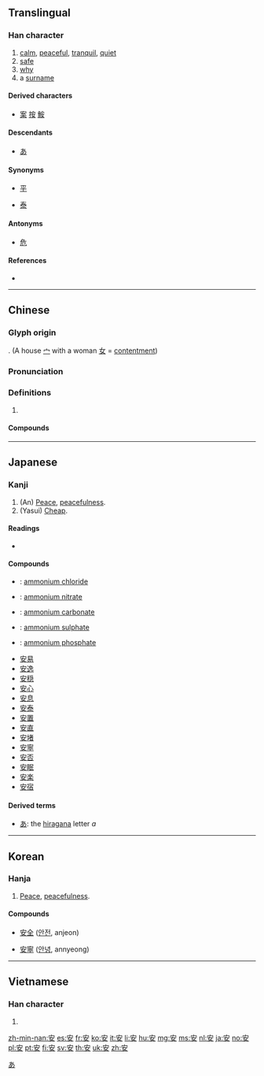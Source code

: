 ==Translingual==
{{stroke order|type=animate}}


{{character info/new}}


{{character info/new}}

===Han character===
{{Han char|rn=40|rad=宀|as=03|sn=6|four=30404|canj=JV|ids=⿱宀女}}

# [[calm]], [[peaceful]], [[tranquil]], [[quiet]]
# [[safe]]
# [[why]]
# a [[surname]]

====Derived characters====
* [[案]] [[按]] [[鮟]]

====Descendants====
* [[あ]]

====Synonyms====
* {{sense|calm}} [[平]]
* {{sense|tranquil}} [[泰]]

====Antonyms====
* {{sense|safe}} [[危]]

====References====
* {{Han ref|kx=0282.080|dkj=07072|dj=0552.050|hdz=20913.090|uh=5B89|ud=23433|bh=A677|bd=42615}}

----

==Chinese==
{{zh-forms}}

===Glyph origin===
{{Han etyl}}
{{Han compound|宀|女|ls=ic}}. (A house [[宀]] with a woman [[女]] = [[contentment]])

===Pronunciation===
{{zh-pron
|m=ān
|c=on1,ngon1
|h=pfs=ôn
|mn=an
|mc=y
|oc=y
|ma=Zh-an.ogg
|mna=Taiwanese-The_Vowel_a.ogg
|cat=a,adv,pn
}}

===Definitions===
{{zh-hanzi}}

# {{rfdef|lang=zh}}

====Compounds====

{{der5
|{{zh-l|安邦定國}}
|{{zh-l|安不上}}
|{{zh-l|安步當車}}
|{{zh-l|安插}}
|{{zh-l|安道爾}}
|{{zh-l|安德魯}}
|{{zh-l|安抵}}
|{{zh-l|安定}}
|{{zh-l|安堵}}
|{{zh-l|安頓}}
|{{zh-l|安放}}
|{{zh-l|安分}}
|{{zh-l|安分守己}}
|{{zh-l|安撫}}
|{{zh-l|安咐}}
|{{zh-l|安哥拉}}
|{{zh-l|安好}}
|{{zh-l|安家}}
|{{zh-l|安家費}}
|{{zh-l|安家立業}}
|{{zh-l|安家落戶}}
|{{zh-l|安靜}}
|{{zh-l|安居}}
|{{zh-l|安居工程}}
|{{zh-l|安居樂業}}
|{{zh-l|安康}}
|{{zh-l|安拉}}
|{{zh-l|安樂}}
|{{zh-l|安樂死}}
|{{zh-l|安樂窩}}
|{{zh-l|安樂椅}}
|{{zh-l|安理會}}
|{{zh-l|安眠}}
|{{zh-l|安眠藥}}
|{{zh-l|安民}}
|{{zh-l|安民告示}}
|{{zh-l|安那其主義}}
|{{zh-l|安寧}}
|{{zh-l|安排}}
|{{zh-l|安培}}
|{{zh-l|安培計}}
|{{zh-l|安培小時}}
|{{zh-l|安貧樂道}}
|{{zh-l|安寢}}
|{{zh-l|安全}}
|{{zh-l|安全玻璃}}
|{{zh-l|安全帶}}
|{{zh-l|安全島}}
|{{zh-l|安全燈}}
|{{zh-l|安全電壓}}
|{{zh-l|安全閥}}
|{{zh-l|安全理事會}}
|{{zh-l|安全帽}}
|{{zh-l|安全門}}
|{{zh-l|安全剃刀}}
|{{zh-l|安全係數}}
|{{zh-l|安然}}
|{{zh-l|安然無恙}}
|{{zh-l|安如磐石}}
|{{zh-l|安如泰山}}
|{{zh-l|安設}}
|{{zh-l|安身}}
|{{zh-l|安身立命}}
|{{zh-l|安神}}
|{{zh-l|安生}}
|{{zh-l|安適}}
|{{zh-l|安舒}}
|{{zh-l|安睡}}
|{{zh-l|安泰}}
|{{zh-l|安提瓜和巴布達}}
|{{zh-l|安恬}}
|{{zh-l|安土重遷}}
|{{zh-l|安妥}}
|{{zh-l|安危}}
|{{zh-l|安慰}}
|{{zh-l|安穩}}
|{{zh-l|安息}}
|{{zh-l|安息日}}
|{{zh-l|安息香}}
|{{zh-l|安息香酸}}
|{{zh-l|安閒}}
|{{zh-l|安詳}}
|{{zh-l|安享}}
|{{zh-l|安歇}}
|{{zh-l|安心}}
|{{zh-l|安心落意}}
|{{zh-l|安逸}}, {{zh-l|安佚}}
|{{zh-l|安營}}
|{{zh-l|安營扎寨}}
|{{zh-l|安於}}
|{{zh-l|安葬}}
|{{zh-l|安扎}}
|{{zh-l|安枕}}
|{{zh-l|安知}}
|{{zh-l|安之若素}}
|{{zh-l|安置}}
|{{zh-l|安裝}}
}}

----

==Japanese==

===Kanji===
{{ja-kanji|grade=3|rs=宀03安}}

# (An) [[peace|Peace]], [[peacefulness]].
# (Yasui) [[cheap|Cheap]].

====Readings====
* {{ja-readings|goon=[[あん]] (an)|kanon=[[あん]] (an)|kun=[[やすい]] (yasui), [[やすらか]] (yasuraka), [[やすんじる]] (yasunjiru), [[いずくんぞ]] (izukunzo)|nanori=[[あ]] (a)}}

====Compounds====
{{der-top|Compounds}}
* {{ja-r|塩安|えんあん}}: [[ammonium chloride]]
* {{ja-r|硝安|しょうあん}}: [[ammonium nitrate]]
* {{ja-r|炭安|たんあん}}: [[ammonium carbonate]]
* {{ja-r|硫安|りゅうあん}}: [[ammonium sulphate]]
* {{ja-r|燐安|りんあん}}: [[ammonium phosphate]]
* [[安易]]
* [[安逸]]
* [[安穏]]
* [[安心]]
* [[安息]]
* [[安泰]]
* [[安置]]
* [[安直]]
* [[安堵]]
* [[安寧]]
* [[安否]]
* [[安眠]]
* [[安楽]]
* [[安宿]]
{{der-bottom}}

====Derived terms====
* [[あ]]: the [[hiragana]] letter ''a''

[[Category:Han characters from which hiragana were derived|あ]]

----

==Korean==

===Hanja===
{{ko-hanja|hangeul=안|rv=an|mr=an}}

# [[peace|Peace]], [[peacefulness]].

====Compounds====
{{top2}}
* [[安全]] ([[안전]], anjeon)
{{mid2}}
* [[安寧]] ([[안녕]], annyeong)
{{bottom}}

----

==Vietnamese==

===Han character===
{{vi-hantu|[[an]], [[yên]]|rs=宀03}}

# {{defn|lang=vi|sort=宀03}}

[[zh-min-nan:安]]
[[es:安]]
[[fr:安]]
[[ko:安]]
[[it:安]]
[[li:安]]
[[hu:安]]
[[mg:安]]
[[ms:安]]
[[nl:安]]
[[ja:安]]
[[no:安]]
[[pl:安]]
[[pt:安]]
[[fi:安]]
[[sv:安]]
[[th:安]]
[[uk:安]]
[[zh:安]]